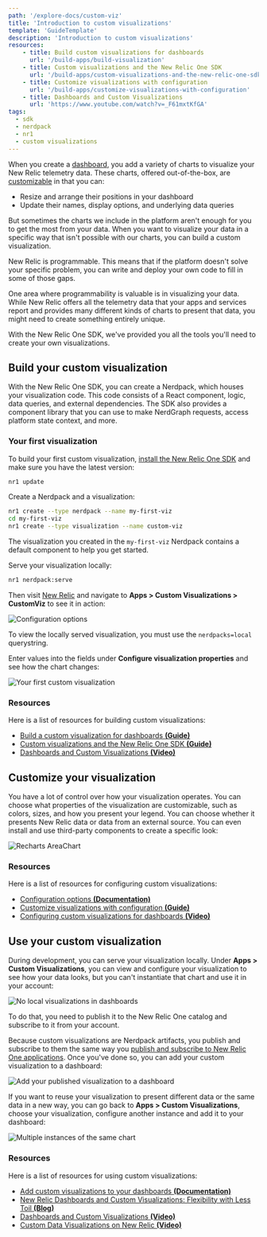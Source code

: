 ```yaml
---
path: '/explore-docs/custom-viz'
title: 'Introduction to custom visualizations'
template: 'GuideTemplate'
description: 'Introduction to custom visualizations'
resources:
    - title: Build custom visualizations for dashboards
      url: '/build-apps/build-visualization'
    - title: Custom visualizations and the New Relic One SDK
      url: '/build-apps/custom-visualizations-and-the-new-relic-one-sdk'
    - title: Customize visualizations with configuration
      url: '/build-apps/customize-visualizations-with-configuration'
    - title: Dashboards and Custom Visualizations
      url: 'https://www.youtube.com/watch?v=_F61mxtKfGA'
tags:
  - sdk
  - nerdpack
  - nr1
  - custom visualizations
---
```


<Intro>

When you create a [dashboard](https://docs.newrelic.com/docs/query-your-data/explore-query-data/dashboards/introduction-dashboards/), you add a variety of charts to visualize your New Relic telemetry data. These charts, offered out-of-the-box, are [customizable](https://docs.newrelic.com/docs/query-your-data/explore-query-data/dashboards/manage-your-dashboard/) in that you can:

- Resize and arrange their positions in your dashboard
- Update their names, display options, and underlying data queries

But sometimes the charts we include in the platform aren't enough for you to get the most from your data. When you want to visualize your data in a specific way that isn't possible with our charts, you can build a custom visualization.

</Intro>

New Relic is programmable. This means that if the platform doesn't solve your specific problem, you can write and deploy your own code to fill in some of those gaps.

One area where programmability is valuable is in visualizing your data. While New Relic offers all the telemetry data that your apps and services report and provides many different kinds of charts to present that data, you might need to create something entirely unique.

With the New Relic One SDK, we've provided you all the tools you'll need to create your own visualizations.

## Build your custom visualization

With the New Relic One SDK, you can create a Nerdpack, which houses your visualization code. This code consists of a React component, logic, data queries, and external dependencies. The SDK also provides a component library that you can use to make NerdGraph requests, access platform state context, and more.

### Your first visualization

To build your first custom visualization, [install the New Relic One SDK](/automate-workflows/get-started-new-relic-cli) and make sure you have the latest version:

```sh
nr1 update
```

Create a Nerdpack and a visualization:

```sh
nr1 create --type nerdpack --name my-first-viz
cd my-first-viz
nr1 create --type visualization --name custom-viz
```

The visualization you created in the `my-first-viz` Nerdpack contains a default component to help you get started.

Serve your visualization locally:

```sh
nr1 nerdpack:serve
```

Then visit [New Relic](https://one.newrelic.com?nerdpacks=local) and navigate to **Apps > Custom Visualizations > CustomViz** to see it in action:

![Configuration options](../../images/custom-viz/viz-config.png)

<Callout variant="important">

To view the locally served visualization, you must use the `nerdpacks=local` querystring.

</Callout>

Enter values into the fields under **Configure visualization properties** and see how the chart changes:

![Your first custom visualization](../../images/custom-viz/first-viz.png)

### Resources

Here is a list of resources for building custom visualizations:

- [Build a custom visualization for dashboards **(Guide)**](/build-apps/build-visualization)
- [Custom visualizations and the New Relic One SDK **(Guide)**](/build-apps/custom-visualizations-and-the-new-relic-one-sdk)
- [Dashboards and Custom Visualizations **(Video)**](https://www.youtube.com/watch?v=_F61mxtKfGA)

## Customize your visualization

You have a lot of control over how your visualization operates. You can choose what properties of the visualization are customizable, such as colors, sizes, and how you present your legend. You can choose whether it presents New Relic data or data from an external source. You can even install and use third-party components to create a specific look:

![Recharts AreaChart](../../images/custom-viz/charts.png)

### Resources

Here is a list of resources for configuring custom visualizations:

- [Configuration options **(Documentation)**](/explore-docs/custom-viz/configuration-options)
- [Customize visualizations with configuration **(Guide)**](/build-apps/customize-visualizations-with-configuration)
- [Configuring custom visualizations for dashboards **(Video)**](https://www.youtube.com/watch?v=sFpG_iG7Xa8)

## Use your custom visualization

During development, you can serve your visualization locally. Under **Apps > Custom Visualizations**, you can view and configure your visualization to see how your data looks, but you can't instantiate that chart and use it in your account:

![No local visualizations in dashboards](../../images/custom-viz/local-viz.png)

To do that, you need to publish it to the New Relic One catalog and subscribe to it from your account.

Because custom visualizations are Nerdpack artifacts, you publish and subscribe to them the same way you [publish and subscribe to New Relic One applications](../../build-apps/publish-deploy). Once you've done so, you can add your custom visualization to a dashboard:

![Add your published visualization to a dashboard](../../images/custom-viz/published-viz.png)

If you want to reuse your visualization to present different data or the same data in a new way, you can go back to **Apps > Custom Visualizations**, choose your visualization, configure another instance and add it to your dashboard:

![Multiple instances of the same chart](../../images/custom-viz/chart-instances.png)

### Resources

Here is a list of resources for using custom visualizations:

- [Add custom visualizations to your dashboards **(Documentation)**](https://docs.newrelic.com/docs/query-your-data/explore-query-data/dashboards/add-custom-visualizations-your-dashboards/)
- [New Relic Dashboards and Custom Visualizations: Flexibility with Less Toil **(Blog)**](https://blog.newrelic.com/product-news/dashboards-and-custom-visualizations/)
- [Dashboards and Custom Visualizations **(Video)**](https://www.youtube.com/watch?v=_F61mxtKfGA)
- [Custom Data Visualizations on New Relic **(Video)**](https://www.youtube.com/watch?v=HuR0EdHGz24)
